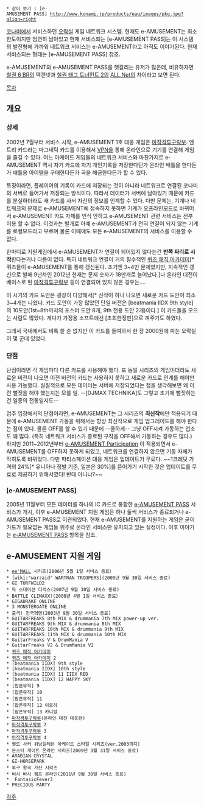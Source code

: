  * 같이 보기 : [e-AMUSEMENT PASS] http://www.konami.jp/products/eag/images/pkg.jpg?align=right

[[코나미]]에서 서비스하던 [[오락실]] 게임 네트워크 시스템. 현재도 e-AMUSEMENT는 최소한도이지만 엄연히 남아있고 현재 서비스되는 [e-AMUSEMENT PASS]는 이 시스템의 발전형에 가까워 네트워크 서비스는 e-AMUSEMENT라고 아직도 이야기된다. 현재 서비스되는 형태는 [e-AMUSEMENT PASS] 참조.

e-AMUSEMENT와 e-AMUSEMENT PASS를 헷갈리는 유저가 많은데, 비유하자면 [[철권 6 BR]]의 텍켄넷과 [[철권 태그 토너먼트 2]]의 [[ALL.Net]]의 차이라고 보면 된다.

[[목차]]
== 개요 ==
=== 상세 ===
2002년 7월부터 서비스 시작, e-AMUSEMENT 1호 대응 게임은 [[마작격투구락부]]. 엔트리 카드라는 마그네틱 카드를 이용해서 [[VPN]]을 통해 온라인으로 기기를 연결해 게임을 즐길 수 있다. 여느 아케이드 게임들의 네트워크 서비스와 마찬가지로 e-AMUSEMENT 역시 자기 카드에 자기 개인기록을 저장한다던가 온라인 배틀을 한다든가 배틀용 아이템을 구매한다든가 곡을 해금한다든가 할 수 있다. 

특징이라면, 플레이어의 기록이 카드에 저장되는 것이 아니라 네트워크로 연결된 코나미의 서버로 들어가서 저장되는 방식이다. 따라서 데이터가 서버에 남아있기 때문에 카드를 분실하더라도 새 카드를 사서 자신의 정보를 인계할 수 있다. 다만 문제는, 기계나 네트워크의 문제로 e-AMUSEMENT에 접속하지 못하면 기계가 오프라인모드로 바뀌어서 e-AMUSEMENT 카드 자체를 인식 안하고 e-AMUSEMENT 관련 서비스는 전부 이용 할 수 없다. 이것과는 별개로 아예 e-AMUSEMENT가 전혀 연결이 되지 않는 기계를 로컬모드라고 부르며 물론 이때에도 모든 e-AMUSEMENT의 서비스를 이용할 수 없다.

한마디로 지원게임에서 e-AMUSEMENT가 연결이 되어있지 않다는건 '''반쪽 짜리로 시작'''한다는거나 다름이 없다. 특히 네트워크 연결이 거의 필수적인 [[퀴즈 매직 아카데미]][* 퀴즈들이 e-AMUSEMENT를 통해 갱신된다. 초기엔 3~4만 문제였지만, 지속적인 갱신으로 발매 9년차인 2012년 현재는 문제 숫자가 18만개로 늘어났다.]나 온라인 대전이 베이스로 된 [[마작격투구락부]] 등이 연결되어 있지 않은 경우는....

이 시기의 카드 도안은 굉장히 다양해서[* 신작이 하나 나오면 새로운 카드 도안이 최소 3~4개는 나왔다. 카드 도안이 가장 많았던 단일 버전은 [beatmania IIDX 9th style]의 10도안(1st~8th까지의 포스터 도안 8개, 9th 전용 도안 2개)이다.] 이 카드들을 모으는 사람도 많았다. 게다가 가정용 소프트에선 [초회한정판]으로 껴주기도 하였다.

그래서 국내에서도 비록 쓸 순 없지만 이 카드를 들여와서 한 장 2000원에 파는 오락실이 몇 군데 있었다.
=== 단점 ===
단점이라면 각 게임마다 다른 카드를 사용해야 했다. 또 동일 시리즈의 게임이더라도 새로운 버전이 나오면 이전 버전의 카드는 사용하지 못하고 새로운 카드로 인계를 해야만 사용 가능했다. 실질적으로 모든 데이터는 서버에 저장되었다는 점을 생각해보면 왜 이런 뻘짓을 해야 했는지는 모를 일. --[DJMAX TECHNIKA]도 그렇고 초기에 뻘짓하는건 일종의 전통일지도--

업주 입장에서의 단점이라면, e-AMUSEMENT는 그 시리즈의 '''최신작'''에만 적용되기 때문에 e-AMUSEMENT 가동을 위해서는 항상 최신작으로 게임 업그레이드를 해야 한다는 점이 있다. 물론 OFF를 할 수 있기 때문에 --쿨하게-- 그냥 OFF시켜 가동하는 업소도 꽤 많다. (특히 네트워크 서비스가 종료된 구작을 OFF해서 가동하는 경우도 많다.)
하지만 2011~2012년부터 [[e-AMUSEMENT Participation]] 이 적용되면서 e-AMUSEMENT를 OFF하지 못하게 되었고, 네트워크를 연결하지 않으면 기동 자체가 막히도록 바뀌었다. 다만 파티스페이션 대응 게임은 업데이트가 무료다. ~~1크레딧 가격의 24%[* 유니아나 정발 기준, 일본은 30%]를 뜯어가기 시작한 것은 업데이트를 무료로 제공하기 위해서였다! 반대 아니냐?~~
=== [e-AMUSEMENT PASS] ===
2005년 11월부터 모든 데이터를 하나의 IC 카드로 통합한 [[e-AMUSEMENT PASS]] 서비스가 개시, 이후 e-AMUSEMENT 지원 게임은 하나 둘씩 서비스가 종료되거나 e-AMUSEMENT PASS로 이관되었다. 현재 e-AMUSEMENT를 지원하는 게임은 굳이 카드가 필요없는 게임들 위주로 온라인 서비스만 유지되고 있는 실정이다. 이후 이야기는 [[e-AMUSEMENT PASS]] 항목을 참조.
== e-AMUSEMENT 지원 게임 ==
 * [[ee'MALL]] 시리즈(2006년 5월 1일 서비스 종료） 
 * [wiki:"warzaid" WARTRAN TROOPERS](2009년 9월 30일 서비스 종료)
 * GI TURFWILD2 
 * 독 스테이션 디럭스(2007년 9월 30일 서비스 종료)
 * BATTLE CLIMAXX!(2008년 4월 1일 서비스 종료） 
 * GIGADRAKE ONLINE 
 * 3 MONSTERGATE ONLINE 
 * 출격! 전국혁명(2003년 9월 30일 서비스 종료)
 * GUITARFREAKS 8th MIX & drummania 7th MIX power-up ver. 
 * GUITARFREAKS 9th MIX & drummania 8th MIX
 * GUITARFREAKS 10th MIX & drummania 9th MIX
 * GUITARFREAKS 11th MIX & drummania 10th MIX
 * GuitarFreaks V & DrumMania V
 * GuitarFreaks V2 & DrumMania V2
 * [[퀴즈 매직 아카데미]]
 * [[퀴즈 매직 아카데미]] 2
 * [beatmania IIDX] 9th style
 * [beatmania IIDX] 10th style
 * [beatmania IIDX] 11 IIDX RED
 * [beatmania IIDX] 12 HAPPY SKY
 * [팝픈뮤직] 9
 * [팝픈뮤직] 10
 * [팝픈뮤직] 11
 * [팝픈뮤직] 12 이로하
 * [팝픈뮤직] 13 카니발
 * [[마작격투구락부]](온라인 대전 대응판)
 * [[마작격투구락부]] 2
 * [[마작격투구락부]] 3
 * [[마작격투구락부]] 4
 * 월드 사커 위닝일레븐 아케이드 스타일 시리즈(ver.2003까지)
 * 몬스터 게이트 온라인 시리즈(2009년 3월 31일 서비스 종료)
 * ARABIAN CRYSTAL
 * GI-HORSEPARK
 * 투구 왕국 가샨 시리즈
 * 비시 바시 챔프 온라인(2011년 9월 30일 서비스 종료)
 *  FantasicFever3
 * PRECIOUS PARTY
[[각주]]
